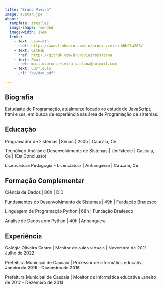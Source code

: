 ```yaml
---
title: "Bruno Vieira"
image: avatar.jpg
about: 
  template: trestles
  image-shape: rounded
  image-width: 15em
  links:
    - text: LinkedIn
      href: https://www.linkedin.com/in/bruno-vieira-08b95a208/
    - text: GitHub
      href: https://github.com/BrunoVieiraSantana
    - text: Email
      href: mailto:bruno_vieira_santana@hotmail.com
    - text: Currículo
      url: "bv/dev.pdf"

---
```

:::{#hero-heading}

## Biografia

Estudante de Programação, atualmente focado no estudo de JavaScript, html e css, em busca de experiência nas área de Programação de sistemas.

## Educação
Programador de Sistemas | 
Senac | 200h | Caucaia, Ce 

Tecnólogo
Análise e Desenvolvimento de Sistemas | 
UniFatecie | Caucaia, Ce | (Em Conclusão)

Licenciatura
Pedagogia - Licenciatura | 
Anhanguera | Caucaia, Ce 

## Formação Complementar
Ciência de Dados | 80h | DIO

Fundamentos do Desenvolvimento de Sistemas | 49h | Fundação Bradesco

Linguagem de Programação Python | 68h | Fundação Bradesco

Análise de Dados com Python | 40h | Anhanguera

## Experiência

Colégio Oliveira Castro | 
Monitor de aulas virtuais | 
Novembro de 2021 - Julho de 2022

Prefeitura Municipal de Caucaia | 
Professor de informática educativa 
Janeiro de 2015 - Dezembro de 2016

Prefeitura Municipal de Caucaia | 
Monitor de informática educativa 
Janeiro de 2012 - Dezembro de 2014




:::




